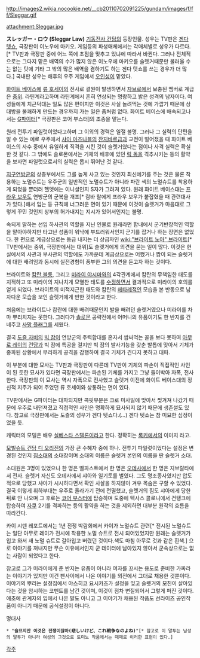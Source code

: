 http://images2.wikia.nocookie.net/__cb20110702091225/gundam/images/f/ff/Sleggar.gif

attachment:Sleggar.jpg

'''スレッガー・ロウ (Sleggar Law)'''
[[기동전사 건담]]의 등장인물. 성우는 TV판은 [[겐다 텟쇼]], 극장판이 이노우에 마키오. 게임등의 파생매체에서는 각매체별로 성우가 다르다. [* TV판과 극장판 중에 어느 쪽에 초점을 맞추고 있냐에 따라서 바뀐다. 그러나 전체적으로는 그다지 맡은 배역의 수가 많지 않은 이노우에 마키오를 슬렛거때문만 불러올 수는 없는 탓에 기타 그 밖의 많은 배역을 겸하기도 하는 겐다 텟쇼를 쓰는 경우가 더 많다.] 국내판 성우는 해후의 우주 게임에서 [[오인성]]이 맡았다.

[[화이트 베이스]]에 [[류 호세이]]의 전사로 결원이 발생하면서 [[자브로]]에서 보충된 멤버로 계급은 [[중위]]. 라틴계라고하며 라틴계에서 흔히 연상되는 명랑하고 밝은 성격의 남자이다. 여성들에게 치근덕대는 일도 많은 편이지만 이것은 사실 놀려먹는 것에 가깝기 때문에 상대방을 불쾌하게 만드는 경우까지 가는 일은 좀처럼 없다. 화이트 베이스에 배속되고나서는 [[G파이터]][* 극장판은 코어 부스터]의 조종을 맡는다.

원래 전투기 파일럿이었다고하며 그 이외의 경력은 일절 불명. 그러나 그 실력의 단편을 알 수 있는 예로 우주에서 [[샤아 아즈나블]]의 [[잔지바르]]급과 교전이 벌어졌을 때 화이트 베이스의 사수 중에서 유일하게 직격을 시킨 것이 슬렛거였다는 점이나 사격 실력은 확실한 것 같다. 그 밖에도 솔로몬에서는 기체의 배후에 있던 [[릭 돔]]을 격추시키는 등의 활약을 보자면 파일럿으로서의 실력은 몹시 뛰어난 것 같다.

[[지구연방군]]의 상층부에서도 그를 높게 사고 있는 것인지 최신예기를 주는 것은 물론 착용하는 노멀슈트는 우주군의 일반적인 노멀슈트가 아니라 파란 색의 노멀슈트를 착용하게 되었을 뿐더러 헬멧에는 이니셜인지 S자가 그려져 있다. 원래 화이트 베이스대는 [[프라우 보우]]도 연방군의 군복을 개조[* 람바 랄에게 프라우 보우가 붙잡혔을 때 관련대사가 있다.]해서 입는 등 규칙에 너그러운 면이 있기 때문에 이것이 슬렛거가 마음대로 그렇게 꾸민 것인지 상부의 허가내지는 지시가 있어서인지는 불명.

속되게 말하는 선임 하사관의 역할을 지닌 인물로 원래라면 함내에서 군기반장적인 역할을 맡아야하지만 타고난 성품이 워낙에 부드러워서인지 군기를 잡거나 하는 장면은 없었다. 한 편으로 계급상으로는 동급 내지는 더 상급자인 [[wiki:"브라이트 노아" 브라이트]][* TV판에서는 중위, 극장판에서는 대위]도 슬렛거에게 의견을 묻는 일이 많다. 이것은 현실에서의 사관과 부사관의 역할에도 가까운데 계급상으로는 어쨌거나 짬이 되는 슬렛거에 대한 배려임과 동시에 실전경험이 풍부한 그의 의견을 듣고자 하는 것이다.

브라이트와 [[캄란 블룸]], 그리고 [[미라이 야시마]]와의 4각관계에서 캄란의 무책임한 태도를 지적하고 또 미라이의 지나치게 모멸찬 태도를 [[수정]]하면서 결과적으로 미라이의 호의를 얻게 되었다. 브라이트의 미적지근한 태도와 캄란의 [[헤타레]]적인 모습을 본 반동으로 남자다운 모습을 보인 슬렛거에게 반한 것이라고 한다.

처음에는 브라이트나 캄란에 대한 배려때문인지 발을 빼려던 슬렛거였으나 미라이를 차마 뿌리치지는 못한다. 그러다가 [[솔로몬]] 공략전에서 어머니의 유품이기도 한 반지를 건네주고 [[사망 플래그]]를 세웠다.

결국 [[도즐 자비]]의 [[빅 잠]]이 연방군의 주력함대를 혼자서 쌈싸먹는 꼴을 보다 못하여 [[아무로 레이]]의 [[건담]]과 빅 잠에 특공을 걸지만 빅 잠의 발사기능을 갖춘 발톱에 맞아서 기체가 중파된 상황에서 무리하게 공격을 감행하여 결국 기체가 견디지 못하고 대파.

이 부분에 대한 묘사는 TV판과 극장판이 다른데 TV판이 기체의 파손이 직접적인 사인이 된 듯한 묘사가 있다면 극장판에서는 파손된 기체를 가지고 그냥 들이박아 자폭, 전사한다. 극장판의 이 묘사는 역시 자폭으로 전사했고 슬렛거 이전에 화이트 베이스대의 정신적 지주가 되어 주었던 류 호세이와 상통하는 면이 있다. 

TV판에서는 G파이터는 대파되지만 콕핏부분은 크로 미사일에 맞아서 찢겨져 나갔기 때문에 우주로 내던져졌고 직접적인 사인은 명확하게 묘사되지 않기 때문에 생존설도 있다. 참고로 극장판에서는 도즐의 성우가 겐다 텟쇼다.(...) 겐다 텟쇼는 참 미묘한 심정이었을 듯.

캐릭터의 모델은 배우 [[실베스타 스탤론]]이라고 한다. 정확히는 [[록키]]에서의 이미지 라고.

[[모빌슈트 건담 디 오리진]]의 가장 큰 수혜자 중에 하나. 전투기 파일럿이었다는 설정은 변경된 것인지 [[짐]]소대의 소대장이며 소대의 이름은 슬렛거 본인의 이름을 딴 슬렛거 소대.

소대원은 3명이 있었으나 한 명은 벨파스트에서 한 명은 [[오데사]]에서 한 명은 지브랄타에서 전사. 슬렛거 자신도 오데사에서 샤아와 일기토를 벌였다. 그도 명조종사였지만 압도적으로 당했고 샤아가 시시하다면서 확인 사살을 하지않아 겨우 목숨은 구할 수 있었다. 결국 이렇게 휘하부대는 우주로 올라가기 전에 전멸했고, 슬렛거의 짐도 샤아에게 당한 뒤로 안 나오며 그 후로는 [[코어 부스터]]에 탑승하며 도중에 텍사스 콜로니에서 건탱크에 탑승하여 [[자쿠]] 2기를 격파하는 등의 활약을 하는 것을 제외하면 대부분 원작의 흐름을 따라간다. 

카이 시덴 레포트에서는 1년 전쟁 박람회에서 카이가 노멀슈트 관련[* 전시된 노멀슈트는 일단 아무로 레이가 전시에 착용한 노멀 슈트로 전시 되어있었지만 원래는 슬렛거가 입고 와서 새 노멀 슈트로 갈아입고 버렸던 것이다.색도 마침 아무로 것과 같은 흰색.] 으로 이야기를 꺼내지만 무슨 이유에서인지 군 데이터에 남아있지 않아서 군속상으로는 없는 사람이 되었다고 한다.

참고로 그가 미라이에게 준 반지는 유품이 아니라 여자를 꼬시는 용도로 준비한 가짜라는 이야기가 있지만 이건 팬사이에서 나온 이야기를 외전에서 그대로 채용한 것뿐이다. 이야기의 뿌리는 설정집에서 야스히코 요시카즈가 설정을 잊고 슬렛거의 모친이 살아있다는 것을 암시하는 코멘트를 남긴 것이며, 이것이 점차 변질되어서 그렇게 퍼진 것이다. 애초에 관계자의 입에서 나온 말도 아니고 그 이야기가 채용된 작품도 선라이즈 공인작품이 아니기 때문에 공식설정이 아니다.

명대사 
 * "'''슬프지만 이것은 전쟁이잖아(悲しいけど、これ戦争なのよね)'''"[* 참고로 이 말투는 남성의 말투가 아니라 여성의 그것으로 토미노 작품에서는 때때로 이러한 표현이 있다.]

[[각주]]
